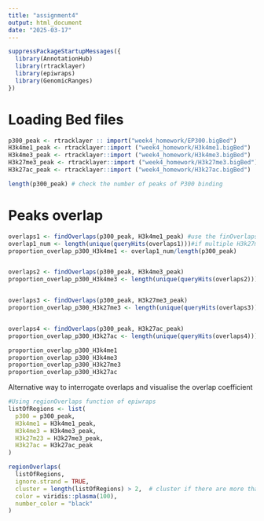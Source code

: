 ```yaml
---
title: "assignment4"
output: html_document
date: "2025-03-17"
---
```


```r
suppressPackageStartupMessages({
  library(AnnotationHub)
  library(rtracklayer)
  library(epiwraps)
  library(GenomicRanges)
})

```

# Loading Bed files

```r
p300_peak <- rtracklayer :: import("week4_homework/EP300.bigBed") 
H3k4me1_peak <- rtracklayer::import ("week4_homework/H3k4me1.bigBed")
H3k4me3_peak <- rtracklayer::import ("week4_homework/H3k4me3.bigBed")
H3k27me3_peak <- rtracklayer::import ("week4_homework/H3k27me3.bigBed")
H3k27ac_peak <- rtracklayer::import ("week4_homework/H3k27ac.bigBed")

length(p300_peak) # check the number of peaks of P300 binding
```

# Peaks overlap

```r
overlaps1 <- findOverlaps(p300_peak, H3k4me1_peak) #use the finOverlaps function of GRanges
overlap1_num <- length(unique(queryHits(overlaps1)))#if multiple H3k27me3 peaks overlap with the same p300 peak, we only want to count that particular p300 peak once. 
proportion_overlap_p300_H3k4me1 <- overlap1_num/length(p300_peak)


overlaps2 <- findOverlaps(p300_peak, H3k4me3_peak)
proportion_overlap_p300_H3k4me3 <- length(unique(queryHits(overlaps2)))/length(p300_peak)


overlaps3 <- findOverlaps(p300_peak, H3k27me3_peak)
proportion_overlap_p300_H3k27me3 <- length(unique(queryHits(overlaps3)))/length(p300_peak)


overlaps4 <- findOverlaps(p300_peak, H3k27ac_peak)
proportion_overlap_p300_H3k27ac <- length(unique(queryHits(overlaps4)))/length(p300_peak)

proportion_overlap_p300_H3k4me1
proportion_overlap_p300_H3k4me3
proportion_overlap_p300_H3k27me3
proportion_overlap_p300_H3k27ac

```

Alternative way to interrogate overlaps and visualise the overlap coefficient

```r
#Using regionOverlaps function of epiwraps
listOfRegions <- list(
  p300 = p300_peak,
  H3k4me1 = H3k4me1_peak,
  H3k4me3 = H3k4me3_peak,
  H3k27m23 = H3k27me3_peak,
  H3k27ac = H3k27ac_peak
)

regionOverlaps(
  listOfRegions,
  ignore.strand = TRUE,
  cluster = length(listOfRegions) > 2,  # cluster if there are more than 2 regions
  color = viridis::plasma(100),
  number_color = "black"
)
```
